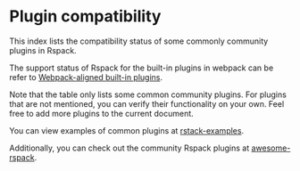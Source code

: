 
# Plugin compatibility

This index lists the compatibility status of some commonly community plugins in Rspack.

The support status of Rspack for the built-in plugins in webpack can be refer to [Webpack-aligned built-in plugins](/plugins/webpack/index).

Note that the table only lists some common community plugins. For plugins that are not mentioned, you can verify their functionality on your own. Feel free to add more plugins to the current document.

<CommunityPluginCompatibleTable lang="en" />

You can view examples of common plugins at [rstack-examples](https://github.com/rspack-contrib/rstack-examples).

Additionally, you can check out the community Rspack plugins at [awesome-rspack](https://github.com/web-infra-dev/awesome-rspack).
